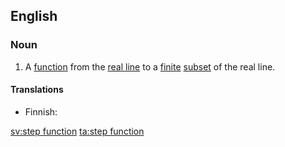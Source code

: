 ==English==
{{wikipedia}}

===Noun===
{{en-noun|s}}

# {{mathematics}} A [[function]] from the [[real line]] to a [[finite]] [[subset]] of the real line.

====Translations====
{{top}}
* Finnish: {{t|fi|askelfunktio}}
{{mid}}
{{bottom}}

[[sv:step function]]
[[ta:step function]]